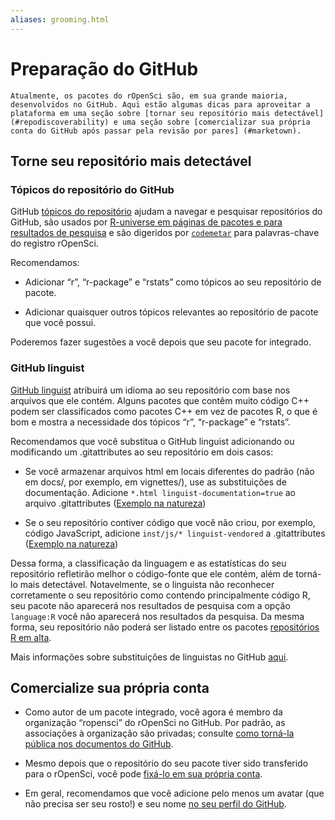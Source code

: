 ```yaml
---
aliases: grooming.html
---
```


# Preparação do GitHub {#grooming}

```block
Atualmente, os pacotes do rOpenSci são, em sua grande maioria, desenvolvidos no GitHub. Aqui estão algumas dicas para aproveitar a plataforma em uma seção sobre [tornar seu repositório mais detectável] (#repodiscoverability) e uma seção sobre [comercializar sua própria conta do GitHub após passar pela revisão por pares] (#marketown).

```

## Torne seu repositório mais detectável {#repodiscoverability}

### Tópicos do repositório do GitHub {#git-hub-repo-topics}

GitHub [tópicos do repositório](https://blog.github.com/2017-01-31-introducing-topics/) ajudam a navegar e pesquisar repositórios do GitHub, são usados por [R-universe em páginas de pacotes e para resultados de pesquisa](https://github.com/r-universe-org/help#how-to-add-keyword-labels-to-an-r-package) e são digeridos por [`codemetar`](https://github.com/ropensci/codemetar) para palavras-chave do registro rOpenSci.

Recomendamos:

- Adicionar "r", "r-package" e "rstats" como tópicos ao seu repositório de pacote.

- Adicionar quaisquer outros tópicos relevantes ao repositório de pacote que você possui.

Poderemos fazer sugestões a você depois que seu pacote for integrado.

### GitHub linguist {#git-hub-linguist}

[GitHub linguist](https://github.com/github/linguist) atribuirá um idioma ao seu repositório com base nos arquivos que ele contém. Alguns pacotes que contêm muito código C++ podem ser classificados como pacotes C++ em vez de pacotes R, o que é bom e mostra a necessidade dos tópicos "r", "r-package" e "rstats".

Recomendamos que você substitua o GitHub linguist adicionando ou modificando um .gitattributes ao seu repositório em dois casos:

- Se você armazenar arquivos html em locais diferentes do padrão (não em docs/, por exemplo, em vignettes/), use as substituições de documentação. Adicione `*.html linguist-documentation=true` ao arquivo .gitattributes ([Exemplo na natureza](https://github.com/ropensci/ecoengine/blob/56b64d8d29dfae430a776d1dd440b240452eb1bf/.gitattributes#L5))

- Se o seu repositório contiver código que você não criou, por exemplo, código JavaScript, adicione `inst/js/* linguist-vendored` a .gitattributes ([Exemplo na natureza](https://github.com/ropensci/wellknown/blob/4435eb620eeae346d2cab7d62276c29dee29a898/.gitattributes#L1))

Dessa forma, a classificação da linguagem e as estatísticas do seu repositório refletirão melhor o código-fonte que ele contém, além de torná-lo mais detectável. Notavelmente, se o linguista não reconhecer corretamente o seu repositório como contendo principalmente código R, seu pacote não aparecerá nos resultados de pesquisa com a opção `language:R` você não aparecerá nos resultados da pesquisa. Da mesma forma, seu repositório não poderá ser listado entre os pacotes [repositórios R em alta](https://github.com/trending/r).

Mais informações sobre substituições de linguistas no GitHub [aqui](https://github.com/github/linguist#overrides).

## Comercialize sua própria conta {#marketown}

- Como autor de um pacote integrado, você agora é membro da organização "ropensci" do rOpenSci no GitHub. Por padrão, as associações à organização são privadas; consulte [como torná-la pública nos documentos do GitHub](https://help.github.com/articles/publicizing-or-hiding-organization-membership/).

- Mesmo depois que o repositório do seu pacote tiver sido transferido para o rOpenSci, você pode [fixá-lo em sua própria conta](https://help.github.com/articles/pinning-repositories-to-your-profile/).

- Em geral, recomendamos que você adicione pelo menos um avatar (que não precisa ser seu rosto!) e seu nome [no seu perfil do GitHub](https://help.github.com/articles/customizing-your-profile/).


